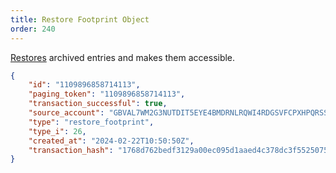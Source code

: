 ```yaml
---
title: Restore Footprint Object
order: 240
---
```



[Restores](../../../../../../docs/learn/fundamentals/transactions/list-of-operations#restore-footprint) archived entries and makes them accessible.


<ExampleResponse>

```json
{
    "id": "1109896858714113",
    "paging_token": "1109896858714113",
    "transaction_successful": true,
    "source_account": "GBVAL7WM2G3NUTDIT5EYE4BMDRNLRQWI4RDGSVFCPXHPQRSSPEUQ2PNK",
    "type": "restore_footprint",
    "type_i": 26,
    "created_at": "2024-02-22T10:50:50Z",
    "transaction_hash": "1768d762bedf3129a00ec095d1aaed4c378dc3f55250758ed5008992b303303b",
}
```

</ExampleResponse>
